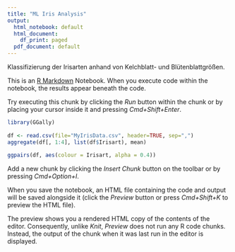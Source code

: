 ```yaml
---
title: "ML Iris Analysis"
output:
  html_notebook: default
  html_document:
    df_print: paged
  pdf_document: default
---
```


Klassifizierung der Irisarten anhand von Kelchblatt- und Blütenblattgrößen.

This is an [R Markdown](http://rmarkdown.rstudio.com) Notebook. When you execute code within the notebook, the results appear beneath the code. 

Try executing this chunk by clicking the *Run* button within the chunk or by placing your cursor inside it and pressing *Cmd+Shift+Enter*. 

```r
library(GGally)
 
df <- read.csv(file="MyIrisData.csv", header=TRUE, sep=",")
aggregate(df[, 1:4], list(df$Irisart), mean)
 
ggpairs(df, aes(colour = Irisart, alpha = 0.4))
```

Add a new chunk by clicking the *Insert Chunk* button on the toolbar or by pressing *Cmd+Option+I*.

When you save the notebook, an HTML file containing the code and output will be saved alongside it (click the *Preview* button or press *Cmd+Shift+K* to preview the HTML file). 

The preview shows you a rendered HTML copy of the contents of the editor. Consequently, unlike *Knit*, *Preview* does not run any R code chunks. Instead, the output of the chunk when it was last run in the editor is displayed.

